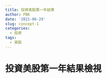```yaml
---
title: 投資美股第一年結果
author: PBK
date: '2021-06-29'
slug: concept-1
categories:
  - 投資
tags:
  - 美股
---
```


# 投資美股第一年結果檢視



